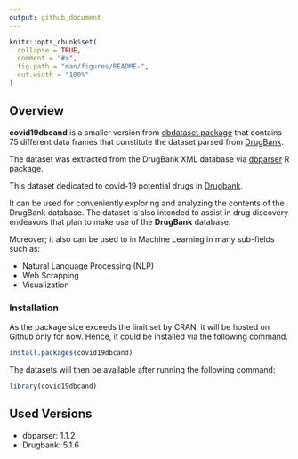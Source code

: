 ```yaml
---
output: github_document
---
```


<!-- README.md is generated from README.Rmd. Please edit that file -->

```r
knitr::opts_chunk$set(
  collapse = TRUE,
  comment = "#>",
  fig.path = "man/figures/README-",
  out.width = "100%"
)
```
## Overview
**covid19dbcand** is a smaller version from [dbdataset package](https://github.com/Dainanahan/dbdataset) that contains 75 different data frames that constitute the dataset parsed from [DrugBank](https://www.drugbank.ca). 

The dataset was extracted from the DrugBank XML database via [dbparser](https://dainanahan.github.io/dbparser/) R package.

This dataset dedicated to covid-19 potential drugs in [Drugbank](https://www.drugbank.ca/covid-19#drugs). 

It can be used for conveniently exploring and analyzing the contents of the DrugBank database. The dataset is also intended to assist in drug discovery endeavors that plan to make use of the **DrugBank** database.

Moreover; it also can be used to in Machine Learning in many sub-fields such as:

- Natural Language Processing (NLP)
- Web Scrapping
- Visualization

### Installation
As the package size exceeds the limit set by CRAN, it will be hosted on Github only for now. Hence, it could be installed via the following command.

```r
install.packages(covid19dbcand)
```

The datasets will then be available after running the following command:

```r
library(covid19dbcand)
```

## Used Versions
* dbparser: 1.1.2
* Drugbank: 5.1.6



